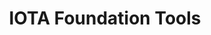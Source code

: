 ---
 title: IOTA Foundation Tools
 description: Introduces tools developed for users and developers by the IOTA Foundation for the migration.
---